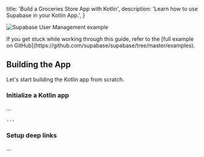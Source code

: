 
  title: 'Build a Groceries Store App with Kotlin',
  description: 'Learn how to use Supabase in your Kotlin App.',
}

<QuickstartIntro />

![Supabase User Management example](/docs/img/supabase-flutter-demo.png)

<Admonition type="note">
  If you get stuck while working through this guide, refer to the [full example on
  GitHub](https://github.com/supabase/supabase/tree/master/examples).
</Admonition>

<ProjectSetup />

## Building the App

Let's start building the Kotlin app from scratch.

### Initialize a Kotlin app

...

```bash
...
```

### Setup deep links

...



